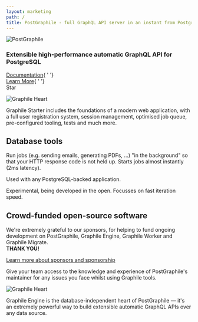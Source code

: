 ```yaml
---
layout: marketing
path: /
title: PostGraphile - full GraphQL API server in an instant from PostgreSQL database
---
```



<MarketingLayout blue>
<MarketingSection bg="dark" nopad>
<div style={{height: '60px'}} />
</MarketingSection>

<MarketingSection bg="white">


<Flex>
  <Col className="center" span="8">
    <img src={postgresPostgraphileGraphql} style={{ maxWidth: "80%" }} alt="PostGraphile" />
  </Col>
</Flex>

### Extensible high-performance automatic GraphQL API for PostgreSQL


<div class='df flex-row justify-center' style={{height: '3rem'}}>
  <div class='ph2 df flex-column justify-center'>
  <a class='button--outline' href='/postgraphile/introduction/'><span class='fas fa-book-open' /> Documentation</a>{ ' '}
  </div>
  <div class='ph2 df flex-column justify-center'>
  <a class='button--solid' href='/postgraphile/'><span class='fas fa-arrow-right' /> Learn More</a>{ ' '}
  </div>
  <div class='ph2 df h-100 flex-column justify-center'>
  <GitHubButton
  href="https://github.com/graphile/postgraphile"
  data-size="large"
  data-show-count="true"
  aria-label="Star graphile/postgraphile on GitHub">
    Star
  </GitHubButton>
  </div>
</div>

</MarketingSection>

<MarketingDivide from="white" to="medium" via="light" down />

<MarketingSection bg="medium">


<Flex>
<Col span="6">

<img
src="/images/graphile.optimized.svg"
alt="Graphile Heart"
class='mw5 pt4'
/>

</Col>
<Col span="6">
<MarketingProduct
big
name="Graphile Starter"
headline="A quick-start project for full-stack application development in React, Node.js, GraphQL and PostgreSQL"
more="https://github.com/graphile/starter"
>

Graphile Starter includes the foundations of a modern web application, with a full user registration system, session management, optimised job queue, pre-configured tooling, tests and much more.

</MarketingProduct>
</Col>
</Flex>


</MarketingSection>
<MarketingDivide from="medium" to="dark" via="light" down/>

<MarketingSection bg="dark">

## Database tools

<Flex>
<Col span="6">

<MarketingProduct name="Graphile Worker" headline="High performance Node.js/PostgreSQL job queue" docs="https://github.com/graphile/worker"
github="https://github.com/graphile/worker">
Run jobs (e.g. sending emails, generating PDFs, …) "in the background" so
that your HTTP response code is not held up. Starts jobs almost instantly (2ms latency).

Used with any PostgreSQL-backed application.

</MarketingProduct>

</Col>
<Col span="6">

<MarketingProduct
name="Graphile Migrate"
headline="Opinionated SQL-powered productive roll-forward migration tool for PostgreSQL."
docs="https://github.com/graphile/migrate"
github="https://github.com/graphile/migrate">

Experimental, being developed in the open. Focusses on fast iteration speed.

</MarketingProduct>
</Col>
</Flex>

</MarketingSection>

<MarketingDivide from="dark" to="light" down />

<MarketingSection bg="light">

## Crowd-funded open-source software


<div style={{maxWidth: '48rem', margin: '0 auto'}}>

We're extremely grateful to our sponsors, for helping to fund ongoing
development on PostGraphile, Graphile Engine, Graphile Worker and Graphile
Migrate.  
**THANK YOU!**

</div>

<a class='button--solid-light' href='/sponsor/'><span class='fas fa-arrow-right' /> Learn more about sponsors and sponsorship</a>


</MarketingSection>


<MarketingDivide from="light" to="nodes" />
<MarketingSection bg="nodes">
<MarketingProduct big name="Professional Support" headline="Guaranteed response to critical issues in under 1 business day" more="/support/">
Give your team access to the knowledge and experience of PostGraphile's maintainer for any issues you face whilst using Graphile tools. 
</MarketingProduct>

</MarketingSection>
<MarketingDivide from="nodes" to="dark" />

<MarketingSection bg="dark">


<Flex>
<Col span="6">

<img
src="/images/graphile.optimized.svg"
alt="Graphile Heart"
class='mw5 pt4'
/>

</Col>
<Col span="6">
<MarketingProduct
big
name="Graphile Engine"
headline="Build high-performance easily-extensible GraphQL schemas by combining plugins"
docs="/graphile-build/getting-started/"
more="/graphile-build/"
>

Graphile Engine is the database-independent heart of PostGraphile — it's an
extremely powerful way to build extensible automatic GraphQL APIs over any
data source.

</MarketingProduct>
</Col>
</Flex>


</MarketingSection>
<MarketingDivide from="dark" to="white" via="light" down />


</MarketingLayout>
